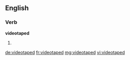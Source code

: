 ==English==

===Verb===
'''videotaped'''

# {{past of|videotape}}

[[de:videotaped]]
[[fr:videotaped]]
[[mg:videotaped]]
[[vi:videotaped]]